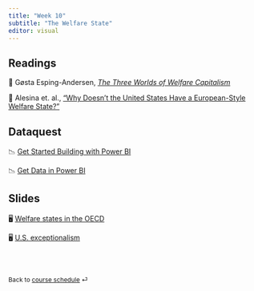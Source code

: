 ---
title: "Week 10"
subtitle: "The Welfare State"
editor: visual
---

## Readings

📖 Gøsta Esping-Andersen, [*The Three Worlds of Welfare
Capitalism*](https://blackboard.gwu.edu/bbcswebdav/pid-11924627-dt-content-rid-98297654_2/xid-98297654_2)

📖 Alesina et. al., ["Why Doesn't the United States Have a
European-Style Welfare
State?"](https://www.brookings.edu/wp-content/uploads/2001/06/2001b_bpea_alesina.pdf)

## Dataquest

📉 [Get Started Building with Power
BI](https://app.dataquest.io/c/120/m/621/get-started-building-with-power-bi/6/building-blocks-of-power-bi-datasets)

📉 [Get Data in Power
BI](https://app.dataquest.io/c/120/m/622/get-data-in-power-bi)

## Slides

🖥️ [Welfare states in the OECD](/slides/lecture-10.1.html)

🖥️ [U.S. exceptionalism](/slides/lecture-10.2.html)

<br><br>

::: {style="font-size: 0.875em;"}
Back to [course schedule](/ "Course schedule") ⏎
:::
